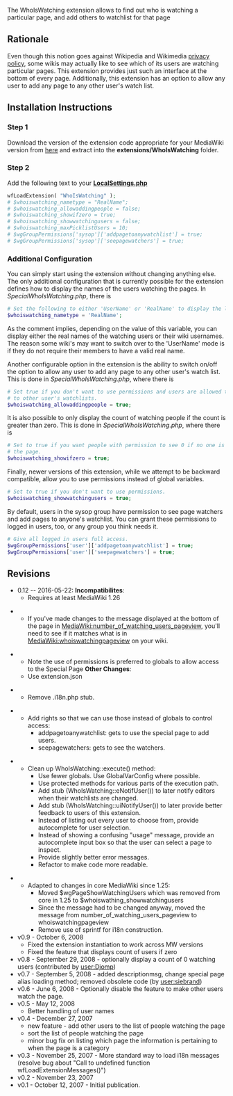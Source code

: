 The WhoIsWatching extension allows to find out who is watching a particular page, and add others to watchlist for that page

== Rationale ==
Even though this notion goes against Wikipedia and Wikimedia [[w:en:Wikipedia:Watchlist#Privacy_of_watchlists|privacy policy]], some wikis may actually like to see which of its users are watching particular pages. This extension provides just such an interface at the bottom of every page. Additionally, this extension has an option to allow any user to add any page to any other user's watch list.

== Installation Instructions ==
=== Step 1 ===
Download the version of the extension code appropriate for your MediaWiki version from [[Special:ExtensionDistributor/WhoIsWatching|here]] and extract into the '''extensions/WhoIsWatching''' folder.

=== Step 2 ===
Add the following text to your '''[[Manual:LocalSettings.php|LocalSettings.php]]'''
<source lang="php">wfLoadExtension( "WhoIsWatching" );
# $whoiswatching_nametype = "RealName";
# $whoiswatching_allowaddingpeople = false;
# $whoiswatching_showifzero = true;
# $whoiswatching_showwatchingusers = false;
# $whoiswatching_maxPicklistUsers = 10;
# $wgGroupPermissions['sysop']['addpagetoanywatchlist'] = true;
# $wgGroupPermissions['sysop']['seepagewatchers'] = true;
</source>

=== Additional Configuration ===
You can simply start using the extension without changing anything else. The only additional configuration that is currently possible for the extension defines how to display the names of the users watching the pages. In ''SpecialWhoIsWatching.php'', there is
<source lang=php># Set the following to either 'UserName' or 'RealName' to display the list of watching users as such.
$whoiswatching_nametype = 'RealName';
</source>
As the comment implies, depending on the value of this variable, you can display either the real names of the watching users or their wiki usernames. The reason some wiki's may want to switch over to the 'UserName' mode is if they do not require their members to have a valid real name.

Another configurable option in the extension is the ability to switch on/off the option to allow any user to add any page to any other user's watch list. This is done in ''SpecialWhoIsWatching.php'', where there is
<source lang="php"># Set true if you don't want to use permissions and users are allowed to add
# to other user's watchlists.
$whoiswatching_allowaddingpeople = true;
</source>

It is also possible to only display the count of watching people if the count is greater than zero. This is done in ''SpecialWhoIsWatching.php'', where there is
<source lang="php"># Set to true if you want people with permission to see 0 if no one is watching
# the page.
$whoiswatching_showifzero = true;
</source>Finally, newer versions of this extension, while we attempt to be backward compatible, allow you to use permissions instead of global variables.<source lang="php"># Set to true if you don't want to use permissions.
$whoiswatching_showwatchingusers = true;
</source>By default, users in the sysop group have permission to see page watchers and add pages to anyone's watchlist.   You can grant these permissions to logged in users, too, or any group you think needs it.<source lang="php"># Give all logged in users full access.
$wgGroupPermissions['user']['addpagetoanywatchlist'] = true;
$wgGroupPermissions['user']['seepagewatchers'] = true;
</source>

== Revisions ==
*0.12 -- 2016-05-22:  '''Incompatibilites''':
** Requires at least MediaWiki 1.26

** If you've made changes to the message displayed at the bottom of the page in [[MediaWiki:number_of_watching_users_pageview]], you'll need to see if it matches what is in [[MediaWiki:whoiswatchingpageview]] on your wiki.

** Note the use of permissions is preferred to globals to allow access to the Special Page '''Other Changes''':
** Use extension.json

** Remove .i18n.php stub.

** Add rights so that we can use those instead of globals to control access:
*** addpagetoanywatchlist: gets to use the special page to add users.
*** seepagewatchers: gets to see the watchers.

** Clean up WhoIsWatching::execute() method:
*** Use fewer globals.  Use GlobalVarConfig where possible.
*** Use protected methods for various parts of the execution path.
*** Add stub (WhoIsWatching::eNotifUser()) to later notify editors when their watchlists are changed.
*** Add stub (WhoIsWatching::uiNotifyUser()) to later provide better feedback to users of this extension.
*** Instead of listing out every user to choose from, provide autocomplete for user selection.
*** Instead of showing a confusing "usage" message, provide an autocomplete input box so that the user can select a page to inspect.
*** Provide slightly better error messages.
*** Refactor to make code more readable.

** Adapted to changes in core MediaWiki since 1.25:
*** Moved $wgPageShowWatchingUsers which was removed from core in 1.25 to $whoiswathing_showwatchingusers
*** Since the message had to be changed anyway, moved the message from number_of_watching_users_pageview to whoiswatchingpageview
*** Remove use of sprintf for i18n construction.
* v0.9 - October 6, 2008
** Fixed the extension instantiation to work across MW versions
** Fixed the feature that displays count of users if zero
* v0.8 - September 29, 2008 - optionally display a count of 0 watching users (contributed by [[user:Djomp]])
* v0.7 - September 5, 2008 - added descriptionmsg, change special page alias loading method; removed obsolete code (by [[user:siebrand]])
* v0.6 - June 6, 2008 - Optionally disable the feature to make other users watch the page.
* v0.5 - May 12, 2008
** Better handling of user names
* v0.4 - December 27, 2007
** new feature - add other users to the list of people watching the page
** sort the list of people watching the page
** minor bug fix on listing which page the information is pertaining to when the page is a category
* v0.3 - November 25, 2007 - More standard way to load i18n messages (resolve bug about "Call to undefined function wfLoadExtensionMessages()")
* v0.2 - November 23, 2007
* v0.1 - October 12, 2007 - Initial publication.

